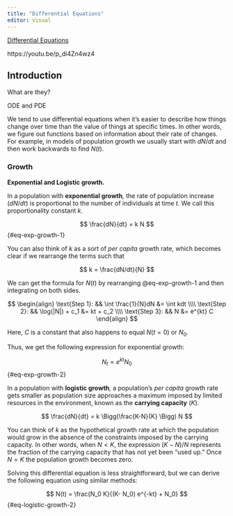 ```yaml
---
title: "Differential Equations"
editor: visual
---
```


[Differential Equations](https://openstax.org/books/calculus-volume-2/pages/4-introduction)

https://youtu.be/p_di4Zn4wz4

## Introduction

What are they?

ODE and PDE

We tend to use differential equations when it's easier to describe how things change over time than the value of things at specific times. In other words, we figure out functions based on information about their rate of changes. For example, in models of population growth we usually start with $dN/dt$ and then work backwards to find $N(t)$.

### Growth

**Exponential and Logistic growth.**

In a population with **exponential growth***,* the rate of population increase ($dN/dt$) is proportional to the number of individuals at time $t$. We call this proportionality constant $k$.

$$
\frac{dN}{dt} = k N
$$ {#eq-exp-growth-1}

You can also think of $k$ as a sort of *per capita* growth rate, which becomes clear if we rearrange the terms such that

$$
k = \frac{dN/dt}{N}
$$

We can get the formula for $N(t)$ by rearranging @eq-exp-growth-1 and then integrating on both sides.

$$
\begin{align}
\text{Step 1}: && \int \frac{1}{N}dN &= \int kdt \\\\
\text{Step 2}: && \log(|N|) + c_1 &= kt + c_2 \\\\
\text{Step 3}: && N &= e^{kt} C
\end{align}
$$

Here, $C$ is a constant that also happens to equal $N(t = 0)$ or $N_0$.

Thus, we get the following expression for exponential growth:

$$
N_t = e^{kt}N_0
$$ {#eq-exp-growth-2}

In a population with **logistic growth***,* a population's *per capita* growth rate gets smaller as population size approaches a maximum imposed by limited resources in the environment, known as the **carrying capacity** ($K$).

$$
\frac{dN}{dt} = k \Bigg(\frac{K-N}{K} \Bigg) N
$$

You can think of $k$ as the hypothetical growth rate at which the population would grow in the absence of the constraints imposed by the carrying capacity. In other words, when $N < K$, the expression $(K-N) / N$ represents the fraction of the carrying capacity that has not yet been "used up." Once $N = K$ the population growth becomes zero.

Solving this differential equation is less straightforward, but we can derive the following equation using similar methods:

$$
N(t) = \frac{N_0 K}{(K- N_0) e^{-kt} + N_0}
$$ {#eq-logistic-growth-2}
